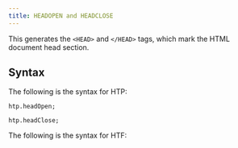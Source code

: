 ```yaml
---
title: HEADOPEN and HEADCLOSE
---
```


This generates the `<HEAD>` and `</HEAD>` tags, which mark the HTML document head section.

## Syntax

The following is the syntax for HTP:
```
htp.headOpen;

htp.headClose;
```

The following is the syntax for HTF:
```

```
